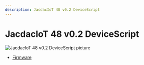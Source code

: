 ```yaml
---
description: JacdacIoT 48 v0.2 DeviceScript
---
```

# JacdacIoT 48 v0.2 DeviceScript




![JacdacIoT 48 v0.2 DeviceScript picture](https://microsoft.github.io/jacdac-docs/images/devices/microsoft-research/jmbrainesp3248v03.full.jpg)

- [Firmware](https://github.com/microsoft/jacdac-esp32/releases/latest/download/devicescript-esp32s2-msr48-0x1000.bin)